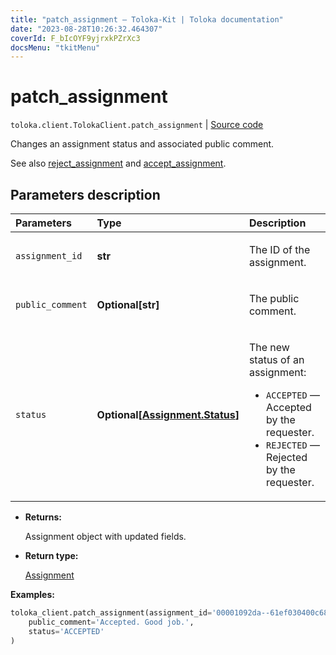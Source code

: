 ```yaml
---
title: "patch_assignment — Toloka-Kit | Toloka documentation"
date: "2023-08-28T10:26:32.464307"
coverId: F_bIcOYF9yjrxkPZrXc3
docsMenu: "tkitMenu"
---
```


# patch_assignment

`toloka.client.TolokaClient.patch_assignment` | [Source code](https://github.com/Toloka/toloka-kit/blob/v1.2.1/src/client/__init__.py#L833)

Changes an assignment status and associated public comment.

See also [reject_assignment](/docs/toloka-kit/reference/toloka.client.TolokaClient.reject_assignment) and [accept_assignment](/docs/toloka-kit/reference/toloka.client.TolokaClient.accept_assignment).

## Parameters description

| Parameters | Type | Description |
| :----------| :----| :-----------|
`assignment_id`|**str**|<p>The ID of the assignment.</p>
`public_comment`|**Optional\[str\]**|<p>The public comment.</p>
`status`|**Optional\[[Assignment.Status](/docs/toloka-kit/reference/toloka.client.assignment.Assignment.Status)\]**|<p>The new status of an assignment:</p> <ul> <li>`ACCEPTED` — Accepted by the requester.</li> <li>`REJECTED` — Rejected by the requester.</li> </ul>

* **Returns:**

  Assignment object with updated fields.

* **Return type:**

  [Assignment](/docs/toloka-kit/reference/toloka.client.assignment.Assignment)

**Examples:**

```python
toloka_client.patch_assignment(assignment_id='00001092da--61ef030400c684132d0da0de',
    public_comment='Accepted. Good job.',
    status='ACCEPTED'
)
```